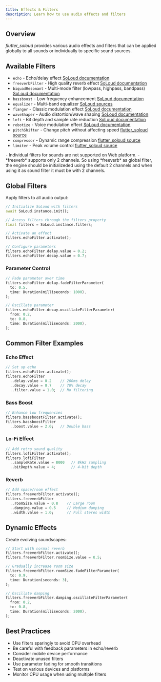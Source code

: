 ```yaml
---
title: Effects & Filters
description: Learn how to use audio effects and filters
---
```


## Overview

*flutter_soloud* provides various audio effects and filters that can be applied globally to all sounds or individually to specific sound sources.

## Available Filters

- `echo` - Echo/delay effect [SoLoud documentation](https://solhsa.com/soloud/echofilter.html)
- `freeverbFilter` - High quality reverb effect [SoLoud documentation](https://solhsa.com/soloud/freeverbfilter.html)
- `biquadResonant` - Multi-mode filter (lowpass, highpass, bandpass) [SoLoud documentation](https://solhsa.com/soloud/biquadfilter.html)
- `bassboost` - Low frequency enhancement [SoLoud documentation](https://solhsa.com/soloud/bassboostfilter.html)
- `equalizer` - Multi-band equalizer [SoLoud sources](https://github.com/alnitak/flutter_soloud/blob/main/src/soloud/src/filter/soloud_eqfilter.cpp)
- `flanger` - Classic modulation effect [SoLoud documentation](https://solhsa.com/soloud/flangerfilter.html)
- `waveShaper` - Audio distortion/wave shaping [SoLoud documentation](https://solhsa.com/soloud/waveshaperfilter.html)
- `lofi` - Bit depth and sample rate reduction [SoLoud documentation](https://solhsa.com/soloud/lofifilter.html)
- `robotize` - Voice modulation effect [SoLoud documentation](https://solhsa.com/soloud/robotizefilter.html)
- `pitchShifter` - Change pitch without affecting speed [flutter_soloud source](https://github.com/alnitak/flutter_soloud/blob/main/src/filters/pitch_shift_filter.cpp#L16)
- `compressor` - Dynamic range compression [flutter_soloud source](https://github.com/alnitak/flutter_soloud/blob/main/src/filters/compressor.cpp#L24)
- `limiter` - Peak volume control [flutter_soloud source](https://github.com/alnitak/flutter_soloud/blob/main/src/filters/limiter.cpp#L20)

<Info>
- Individual filters for sounds are not supported on Web platform.
- *freeverb* supports only 2 channels. So using *freeverb* as global filter, the engine should be initializeded using the default 2 channels and when using it as sound filter it must be with 2 channels.
</Info>

## Global Filters

Apply filters to all audio output:

```dart
// Initialize SoLoud with filters
await SoLoud.instance.init();

// Access filters through the filters property
final filters = SoLoud.instance.filters;

// Activate an effect
filters.echoFilter.activate();

// Configure parameters
filters.echoFilter.delay.value = 0.2;
filters.echoFilter.decay.value = 0.7;
```

### Parameter Control

```dart
// Fade parameter over time
filters.echoFilter.delay.fadeFilterParameter(
  to: 0.5,
  time: Duration(milliseconds: 1000),
);

// Oscillate parameter
filters.echoFilter.decay.oscillateFilterParameter(
  from: 0.2,
  to: 0.8,
  time: Duration(milliseconds: 2000),
);
```

## Common Filter Examples

### Echo Effect

```dart
// Set up echo
filters.echoFilter.activate();
filters.echoFilter
  ..delay.value = 0.2    // 200ms delay
  ..decay.value = 0.7    // 70% decay
  ..filter.value = 1.0;  // No filtering
```

### Bass Boost

```dart
// Enhance low frequencies
filters.bassboostFilter.activate();
filters.bassboostFilter
  ..boost.value = 2.0;   // Double bass
```

### Lo-Fi Effect

```dart
// Add retro sound quality
filters.lofiFilter.activate();
filters.lofiFilter
  ..sampleRate.value = 8000   // 8kHz sampling
  ..bitDepth.value = 4;       // 4-bit depth
```

### Reverb

```dart
// Add space/room effect
filters.freeverbFilter.activate();
filters.freeverbFilter
  ..roomSize.value = 0.8    // Large room
  ..damping.value = 0.5     // Medium damping
  ..width.value = 1.0;      // Full stereo width
```

## Dynamic Effects

Create evolving soundscapes:

```dart
// Start with normal reverb
filters.freeverbFilter.activate();
filters.freeverbFilter.roomSize.value = 0.5;

// Gradually increase room size
filters.freeverbFilter.roomSize.fadeFilterParameter(
  to: 0.9,
  time: Duration(seconds: 3),
);

// Oscillate damping
filters.freeverbFilter.damping.oscillateFilterParameter(
  from: 0.2,
  to: 0.8,
  time: Duration(milliseconds: 2000),
);
```

## Best Practices

- Use filters sparingly to avoid CPU overhead
- Be careful with feedback parameters in echo/reverb
- Consider mobile device performance
- Deactivate unused filters
- Use parameter fading for smooth transitions
- Test on various devices and platforms
- Monitor CPU usage when using multiple filters
